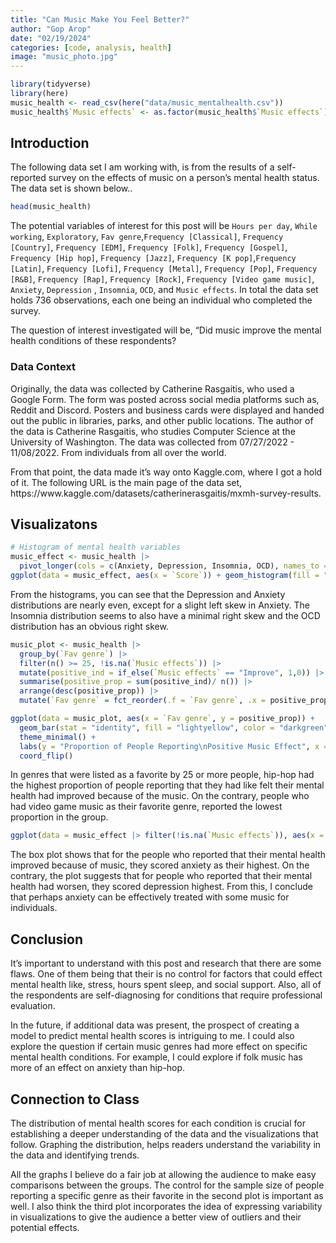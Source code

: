 ```yaml
---
title: "Can Music Make You Feel Better?"
author: "Gop Arop"
date: "02/19/2024"
categories: [code, analysis, health]
image: "music_photo.jpg"
---
```


```r
library(tidyverse)
library(here)
music_health <- read_csv(here("data/music_mentalhealth.csv"))
music_health$`Music effects` <- as.factor(music_health$`Music effects`)
```

## Introduction

The following data set I am working with, is from the results of a self-reported survey on the effects of music on a person's mental health status. The data set is shown below..

```r
head(music_health)
```

The potential variables of interest for this post will be `Hours per day`, `While working`, `Exploratory`, `Fav genre`,`Frequency [Classical]`, `Frequency [Country]`, `Frequency [EDM]`, `Frequency [Folk]`, `Frequency [Gospel]`, `Frequency [Hip hop]`, `Frequency [Jazz]`, `Frequency [K pop]`,`Frequency [Latin]`, `Frequency [Lofi]`, `Frequency [Metal]`, `Frequency [Pop]`, `Frequency [R&B]`, `Frequency [Rap]`, `Frequency [Rock]`, `Frequency [Video game music]`, `Anxiety`, `Depression` , `Insomnia`, `OCD`, and `Music effects`. In total the data set holds 736 observations, each one being an individual who completed the survey.

The question of interest investigated will be, "Did music improve the mental health conditions of these respondents?

### Data Context

Originally, the data was collected by Catherine Rasgaitis, who used a Google Form. The form was posted across social media platforms such as, Reddit and Discord. Posters and business cards were displayed and handed out the public in libraries, parks, and other public locations. The author of the data is Catherine Rasgaitis, who studies Computer Science at the University of Washington. The data was collected from 07/27/2022 - 11/08/2022. From individuals from all over the world. 

From that point, the data made it's way onto Kaggle.com, where I got a hold of it. The following URL is the main page of the data set, https://www.kaggle.com/datasets/catherinerasgaitis/mxmh-survey-results. 

## Visualizatons

```r
# Histogram of mental health variables 
music_effect <- music_health |>
  pivot_longer(cols = c(Anxiety, Depression, Insomnia, OCD), names_to = "Mental Condition", values_to = "Score")
ggplot(data = music_effect, aes(x = `Score`)) + geom_histogram(fill = "gold", color = "black", bins = 8) + facet_wrap(~`Mental Condition`) + theme_bw() + labs(y = "Total Count", title = "Distribution of Mental Health Scores\nAcross Different Conditions")
```

From the histograms, you can see that the Depression and Anxiety distributions are nearly even, except for a slight left skew in Anxiety. The Insomnia distribution seems to also have a minimal right skew and the OCD distribution has an obvious right skew. 


```r
music_plot <- music_health |>
  group_by(`Fav genre`) |>
  filter(n() >= 25, !is.na(`Music effects`)) |>
  mutate(positive_ind = if_else(`Music effects` == "Improve", 1,0)) |>
  summarise(positive_prop = sum(positive_ind)/ n()) |>
  arrange(desc(positive_prop)) |> 
  mutate(`Fav genre` = fct_reorder(.f = `Fav genre`, .x = positive_prop))

ggplot(data = music_plot, aes(x = `Fav genre`, y = positive_prop)) + 
  geom_bar(stat = "identity", fill = "lightyellow", color = "darkgreen") + 
  theme_minimal() + 
  labs(y = "Proportion of People Reporting\nPositive Music Effect", x = "Genre") +
  coord_flip()
```

In genres that were listed as a favorite by 25 or more people, hip-hop had the highest proportion of people reporting that they had like felt their mental health had improved because of the music. On the contrary, people who had video game music as their favorite genre, reported the lowest proportion in the group. 

```r
ggplot(data = music_effect |> filter(!is.na(`Music effects`)), aes(x = `Music effects`, y = Score)) + geom_boxplot(aes(fill = `Mental Condition`), alpha = 0.7, coef = 0.1) + scale_fill_viridis_d() + theme_minimal() + ylim(0,10.5) + labs(x = "Music Effect on Mental Health", y = "Self-Reported Score")
```

The box plot shows that for the people who reported that their mental health improved because of music, they scored anxiety as their highest. On the contrary, the plot suggests that for people who reported that their mental health had worsen, they scored depression highest. From this, I conclude that perhaps anxiety can be effectively treated with some music for individuals. 

## Conclusion

It's important to understand with this post and research that there are some flaws. One of them being that their is no control for factors that could effect mental health like, stress, hours spent sleep, and social support. Also, all of the respondents are self-diagnosing for conditions that require professional evaluation. 

In the future, if additional data was present, the prospect of creating a model to predict mental health scores is intriguing to me. I could also explore the question if certain music genres had more effect on specific mental health conditions. For example, I could explore if folk music has more of an effect on anxiety than hip-hop. 

## Connection to Class

The distribution of mental health scores for each condition is crucial for establishing a deeper understanding of the data and the visualizations that follow. Graphing the distribution, helps readers understand the variability in the data and identifying trends.  

All the graphs I believe do a fair job at allowing the audience to make easy comparisons between the groups. The control for the sample size of people reporting a specific genre as their favorite in the second plot is important as well. I also think the third plot incorporates the idea of expressing variability in visualizations to give the audience a better view of outliers and their potential effects. 



